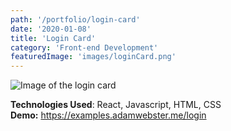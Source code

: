 ```yaml
---
path: '/portfolio/login-card'
date: '2020-01-08'
title: 'Login Card'
category: 'Front-end Development'
featuredImage: 'images/loginCard.png'
---
```


![Image of the login card](images/loginCard.png)

**Technologies Used**: React, Javascript, HTML, CSS<br />
**Demo:** https://examples.adamwebster.me/login
